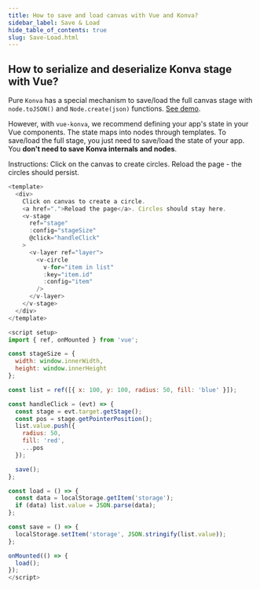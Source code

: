 ```yaml
---
title: How to save and load canvas with Vue and Konva?
sidebar_label: Save & Load
hide_table_of_contents: true
slug: Save-Load.html
---
```


## How to serialize and deserialize Konva stage with Vue?

Pure `Konva` has a special mechanism to save/load the full canvas stage with `node.toJSON()` and `Node.create(json)` functions.
[See demo](/docs/data_and_serialization/Simple_Load.html).

However, with `vue-konva`, we recommend defining your app's state in your Vue components. The state maps into nodes through templates. To save/load the full stage, you just need to save/load the state of your app. You **don't need to save Konva internals and nodes**.

Instructions: Click on the canvas to create circles. Reload the page - the circles should persist.

```js live vue
<template>
  <div>
    Click on canvas to create a circle.
    <a href=".">Reload the page</a>. Circles should stay here.
    <v-stage
      ref="stage"
      :config="stageSize"
      @click="handleClick"
    >
      <v-layer ref="layer">
        <v-circle
          v-for="item in list"
          :key="item.id"
          :config="item"
        />
      </v-layer>
    </v-stage>
  </div>
</template>

<script setup>
import { ref, onMounted } from 'vue';

const stageSize = {
  width: window.innerWidth,
  height: window.innerHeight
};

const list = ref([{ x: 100, y: 100, radius: 50, fill: 'blue' }]);

const handleClick = (evt) => {
  const stage = evt.target.getStage();
  const pos = stage.getPointerPosition();
  list.value.push({
    radius: 50,
    fill: 'red',
    ...pos
  });

  save();
};

const load = () => {
  const data = localStorage.getItem('storage');
  if (data) list.value = JSON.parse(data);
};

const save = () => {
  localStorage.setItem('storage', JSON.stringify(list.value));
};

onMounted(() => {
  load();
});
</script> 